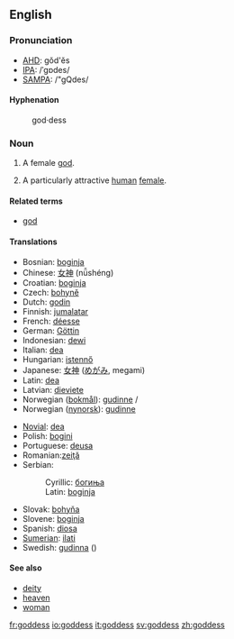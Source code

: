 {{see|Goddess}}
==English==

===Pronunciation===
*[[w:AHD|AHD]]: gŏd'ĕs
*[[w:IPA|IPA]]: /ˈgɒdes/
*[[w:SAMPA|SAMPA]]: /"gQdes/

====Hyphenation====
:god&middot;dess

===Noun===
{{en-noun}}

# {{cattag|religion|God}} A female [[god]].
# A particularly attractive [[human]] [[female]].

====Related terms====
*[[god]]

====Translations====
{{top}}
*Bosnian: [[boginja#Bosnian|boginja]] {{f}}
*Chinese: [[女神]] (nǚshéng)
*Croatian: [[boginja#Croatian|boginja]] {{f}}
*Czech: [[bohyně]] {{f}}
*Dutch: [[godin]]
*Finnish: [[jumalatar]]
*French: [[déesse]] {{f}}
*German: [[Göttin]] {{f}}
*Indonesian: [[dewi]]
*Italian: [[dea]] {{f}}
*Hungarian: [[istennő]] {{f}}
*Japanese: [[女神]] ([[めがみ]], megami)
*Latin: [[dea]] {{f}}
*Latvian: [[dieviete]] {{f}}
*Norwegian ([[bokmål]]): [[gudinne]] {{m}}/{{f}}
*Norwegian ([[nynorsk]]): [[gudinne]] {{f}}
{{mid}}
*[[Novial]]: [[dea]]
*Polish: [[bogini]] {{f}}
*Portuguese: [[deusa]] {{f}}
*Romanian:[[zeiţă]] {{f}}
*Serbian:
*:Cyrillic: [[богиња#Serbian|богиња]] {{f}}
*:Latin: [[boginja#Serbian|boginja]] {{f}}
*Slovak: [[bohyňa]] {{f}}
*Slovene: [[boginja#Slovene|boginja]] {{f}}
*Spanish: [[diosa]] {{f}}
*[[Sumerian]]: [[ilati]]
*Swedish: [[gudinna]] {{c}} ({{f}})
{{bottom}}

====See also====
*[[deity]]
*[[heaven]]
*[[woman]]

[[fr:goddess]]
[[io:goddess]]
[[it:goddess]]
[[sv:goddess]]
[[zh:goddess]]